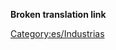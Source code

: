 '''Broken translation link'''{{en/-}}
{{en/Bilingual box| Es
| Industrias presentes en el clima [[Main/en/Clima/Es#Fantasía|Fantasía]].
| ''These industries feature in the [[Main/en/Climates#Toyland|Toyland]] climate.''}}

[[Category:es/Industrias]]